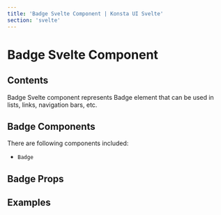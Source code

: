 ```yaml
---
title: 'Badge Svelte Component | Konsta UI Svelte'
section: 'svelte'
---
```



# Badge Svelte Component

## Contents

Badge Svelte component represents Badge element that can be used in lists, links, navigation bars, etc.

## Badge Components

There are following components included:

- `Badge`

## Badge Props

<BadgeProps />

## Examples

<BadgeExample />
